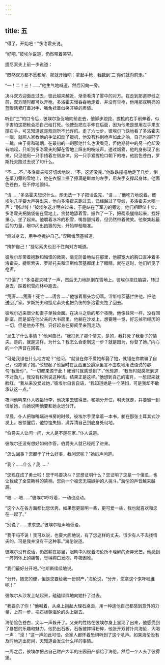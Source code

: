 ```yaml
---
---
---
```

title: 五
---



“得了，开始吧！”多洛霍夫说。

“好吧。”彼埃尔说道，仍然带着笑容。

捷尼索夫上前一步说道：

“既然双方都不愿和解，那就开始吧：拿起手枪，我数到‘三’你们就向前走。”

“一！二！三！……”他生气地喊道，然后闪向一旁。

决斗双方迎面走过去，彼此越来越近，渐渐看清了雾中的对方。在走到那道界线之前，双方随时都可以开枪。多洛霍夫慢吞吞地走着，并没有举枪，他用那双明亮的蓝眼睛紧盯着对手，嘴角挂着似笑非笑的表情。

听到“三”的口令后，彼埃尔急促地向前走去，他脚步踉跄，握枪的右手前伸着，似乎害怕这把枪会把自己给打死。他使劲把左手伸在后面，因为他老是想用左手来支撑右手，可又知道这是规则所不允许的。走了六七步，彼埃尔飞快地看了多洛霍夫一眼，就照人家教他的手法扣动了扳机，他没有料到枪声如此之响，自己也被吓了一跳。由于雾和硝烟，在最初的一刹那他什么也没看见，但他期待中的另一枪却没有响起，只听到多洛霍夫的脚在雪地上踩出的吱吱声，透过烟雾，他的身影现了出来，只见他用一只手捂着左侧身体，另一只手紧握枪口朝下的枪，他脸色苍白，罗斯托夫跑过去说了句什么。

“不……不，”多洛霍夫咬牙切齿地说，“不，这还没完。”他跌跌撞撞地走了几步，倒在军刀旁的雪地上，他在衣服上擦了擦满是鲜血的左手，用左手支撑起身体，他面色苍白，在不停地颤抖。

“请……”多洛霍夫想说什么，却无法一下子把话说完，“请……”他吃力地说着。彼埃尔几乎要大声哭出来，他向多洛霍夫跑过去，已经越过了界线，多洛霍夫大喝一声：“别过线！”彼埃尔这才明白过来，于是站在了军刀的旁边。他们相距仅十步。多洛霍夫把脑袋俯在雪地上，贪婪地舔着雪，振作了一下，把两条腿缩起来，找好重心，坐了起来。他嚼着冰冷的积雪，嘴唇颤抖着，但仍然带着微笑。他聚集起最后的力量，眼中闪出凶狠的光，开始举枪瞄准。

“侧过身去，用手枪掩护自己。”涅斯维茨基喊道。

“掩护自己！”捷尼索夫也忍不住向对方喊道。

彼埃尔却带着抱歉和悔恨的微笑，毫无防备地站在那里，他那宽大的胸口直冲着多洛霍夫。捷尼索夫、罗斯托夫和涅斯维茨基都闭上了眼睛。就在这时，他们听见了枪声。

“打偏了！”多洛霍夫喊了一声，然后无力地趴倒在雪地上。彼埃尔抱住脑袋，转过身去，踩着积雪向林中跑去。

“荒唐……荒唐！死亡……谎言……”他皱着眉头念叨着。涅斯维茨基拦住他，把他送回了家。罗斯托夫和捷尼索夫也把负伤的多洛霍夫拉了回去。

彼埃尔近来很少和妻子单独会面。在决斗之后的那个夜晚，他像往常一样，没有回卧室，而是留在他父亲的大书房里。他躺在沙发上，想要睡一觉，好忘掉所经历的一切，但是他办不到，只好起身在房间里来回走动。

“发生了什么事情？”他问自己，“我打死了那个情夫，是的，我打死了我妻子的情夫。是的，就是这样。为什么？我怎么会走到这一步？就是因为，你娶了她。”内心的一个声音在回答。

“可是我错在什么地方呢？”他问。“就错在你不爱她却娶了她，就错在你欺骗了自己，也欺骗了她。”他想起了他当时在瓦西里公爵家里言不由衷地用法语说的那句“我爱你”。“一切都来源于此！我当时就感觉到了，”他想道，“我当时就感觉到这不对劲儿，我没有权利说这种话。结果正是这样。”他想到自己的蜜月，一想起来就脸红。“我从来没爱过她，”彼埃尔自言自语，“我知道她是一个荡妇，可是我却不敢承认这一点。”

夜间他叫来仆人收拾行李，他决定去彼得堡，和她分开住，明天就走，并要留一封信给她，向她说明他要和她永远分开。

早晨，仆人把咖啡端进书房的时候，彼埃尔手里拿着一本书，躺在那张土耳其式沙发上。被惊醒后，他惊惶失措，没弄清自己到底身处何地。

“伯爵夫人让问一问，大人是不是在家。”仆人说道。

彼埃尔还没有想好如何作答，伯爵夫人就已经闯了进来。

“怎么回事？您都干了什么好事，我问您呢？”她厉声问道。

“我？……什么？我……”

“您现在成了勇士啦！您干吗要决斗？您想证明什么？您证明了您是一个傻瓜，也让我成了全莫斯科的笑柄。您向一个被您无端嫉妒的人挑斗。”海伦的声音越来越高。

“嗯……嗯……”彼埃尔哼哼着，一动也没动。

“这个人在各方面都比您优秀。如果您更聪明一些，更可爱一些，我也就喜欢和您在一起了。”

“别说了……求求您。”彼埃尔哑声地低语。

“我干吗不说！我可以说，也要大胆地说，有了您这样的丈夫，很少有人不去找情夫的，可是我并没有干这种事。”海伦说道。

彼埃尔没有说话，仍然躺在那里，眼睛中闪现着海伦所不理解的奇异光芒。他感到一阵肉体上的痛苦，觉得胸口发闷，呼吸困难。

“我们最好分开吧。”他断断续续地说。

“分开，随您的便，但是您要给我一份财产，”海伦说，“分开，您拿这个来吓唬谁呢！”

彼埃尔从沙发上站起来，磕磕绊绊地向她扑了过去。

“我要杀了你！”他喊着，从桌上抱起大理石桌面，用一种连他自己都感到意外的力量，上前一步，把石板朝海伦的头上砸去。

海伦脸色苍白，尖叫一声躲开了。父亲的性格在彼埃尔身上显现了出来，他感受到了暴怒的乐趣和魅力。他扔出石板，石板被摔得粉碎，他张开双臂扑向海伦，大喝一声：“滚！”这一声如此可怕，全家人都怀着恐惧听到了这个吼声。如果海伦没有及时地逃出房间，天知道会发生什么样的事情。

一周之后，彼埃尔把占自己财产大半的庄园田产都给了海伦，然后一个人去了彼得堡。